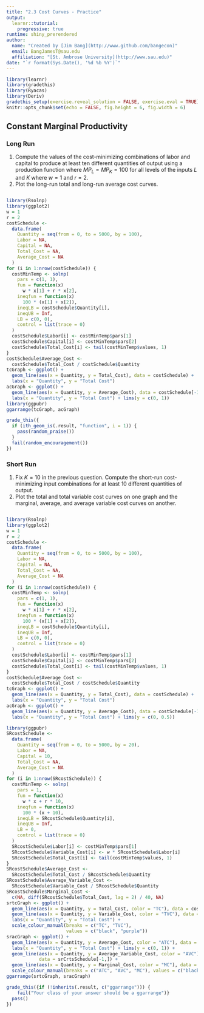 ```yaml
---
title: "2.3 Cost Curves - Practice"
output: 
  learnr::tutorial: 
    progressive: true
runtime: shiny_prerendered
author: 
  name: "Created by [Jim Bang](http://www.github.com/bangecon)"
  email: BangJamesT@sau.edu
  affiliation: "[St. Ambrose University](http://www.sau.edu)"
date: "`r format(Sys.Date(), '%d %b %Y')`"
---
```


<style type="text/css">
#doc-metadata {
  margin-bottom: 10px;
  font-size: 0.8em;
}
</style>

```r
library(learnr)
library(gradethis)
library(Ryacas)
library(Deriv)
gradethis_setup(exercise.reveal_solution = FALSE, exercise.eval = TRUE)
knitr::opts_chunk$set(echo = FALSE, fig.height = 6, fig.width = 6)
```

## Constant Marginal Productivity 

### Long Run

1. Compute the values of the cost-minimizing combinations of labor and capital to produce at least ten different quantities of output using a production function where $MP_L = MP_K = 100$ for all levels of the inputs $L$ and $K$ where $w = 1$ and $r = 2$.  
2. Plot the long-run total and long-run average cost curves.  

```r

```

```r
library(Rsolnp)
library(ggplot2)
w = 1
r = 2
costSchedule <-
  data.frame(
    Quantity = seq(from = 0, to = 5000, by = 100),
    Labor = NA,
    Capital = NA,
    Total_Cost = NA,
    Average_Cost = NA
  )
for (i in 1:nrow(costSchedule)) {
  costMinTemp <- solnp(
    pars = c(1, 1),
    fun = function(x)
      w * x[1] + r * x[2],
    ineqfun = function(x)
      100 * (x[1] + x[2]),
    ineqLB = costSchedule$Quantity[i],
    ineqUB = Inf,
    LB = c(0, 0),
    control = list(trace = 0)
  )
  costSchedule$Labor[i] <- costMinTemp$pars[1]
  costSchedule$Capital[i] <- costMinTemp$pars[2]
  costSchedule$Total_Cost[i] <- tail(costMinTemp$values, 1)
}
costSchedule$Average_Cost <-
  costSchedule$Total_Cost / costSchedule$Quantity
tcGraph <- ggplot() +
  geom_line(aes(x = Quantity, y = Total_Cost), data = costSchedule) +
  labs(x = "Quantity", y = "Total Cost")
acGraph <- ggplot() +
  geom_line(aes(x = Quantity, y = Average_Cost), data = costSchedule[-1, ]) +
  labs(x = "Quantity", y = "Total Cost") + lims(y = c(0, 1))
library(ggpubr)
ggarrange(tcGraph, acGraph)
```

```r
grade_this({
  if (ith_geom_is(.result, "function", i = 1)) {
    pass(random_praise())
  }
  fail(random_encouragement())
})
```

### Short Run 

1. Fix $K = 10$ in the previous question. Compute the short-run cost-minimizing input combinations for at least 10 different quantities of output.  
2. Plot the total and total variable cost curves on one graph and the marginal, average, and average variable cost curves on another.  

```r

```

```r
library(Rsolnp)
library(ggplot2)
w = 1
r = 2
costSchedule <-
  data.frame(
    Quantity = seq(from = 0, to = 5000, by = 100),
    Labor = NA,
    Capital = NA,
    Total_Cost = NA,
    Average_Cost = NA
  )
for (i in 1:nrow(costSchedule)) {
  costMinTemp <- solnp(
    pars = c(1, 1),
    fun = function(x)
      w * x[1] + r * x[2],
    ineqfun = function(x)
      100 * (x[1] + x[2]),
    ineqLB = costSchedule$Quantity[i],
    ineqUB = Inf,
    LB = c(0, 0),
    control = list(trace = 0)
  )
  costSchedule$Labor[i] <- costMinTemp$pars[1]
  costSchedule$Capital[i] <- costMinTemp$pars[2]
  costSchedule$Total_Cost[i] <- tail(costMinTemp$values, 1)
}
costSchedule$Average_Cost <-
  costSchedule$Total_Cost / costSchedule$Quantity
tcGraph <- ggplot() +
  geom_line(aes(x = Quantity, y = Total_Cost), data = costSchedule) +
  labs(x = "Quantity", y = "Total Cost")
acGraph <- ggplot() +
  geom_line(aes(x = Quantity, y = Average_Cost), data = costSchedule[-1, ]) +
  labs(x = "Quantity", y = "Total Cost") + lims(y = c(0, 0.5))
```

```r
library(ggpubr)
SRcostSchedule <-
  data.frame(
    Quantity = seq(from = 0, to = 5000, by = 20),
    Labor = NA,
    Capital = 10,
    Total_Cost = NA,
    Average_Cost = NA
  )
for (i in 1:nrow(SRcostSchedule)) {
  costMinTemp <- solnp(
    pars = 1,
    fun = function(x)
      w * x + r * 10,
    ineqfun = function(x)
      100 * (x + 10),
    ineqLB = SRcostSchedule$Quantity[i],
    ineqUB = Inf,
    LB = 0,
    control = list(trace = 0)
  )
  SRcostSchedule$Labor[i] <- costMinTemp$pars[1]
  SRcostSchedule$Variable_Cost[i] <- w * SRcostSchedule$Labor[i]
  SRcostSchedule$Total_Cost[i] <- tail(costMinTemp$values, 1)
}
SRcostSchedule$Average_Cost <-
  SRcostSchedule$Total_Cost / SRcostSchedule$Quantity
SRcostSchedule$Average_Variable_Cost <-
  SRcostSchedule$Variable_Cost / SRcostSchedule$Quantity
SRcostSchedule$Marginal_Cost <-
  c(NA, diff(SRcostSchedule$Total_Cost, lag = 2) / 40, NA)
srtcGraph <- ggplot() +
  geom_line(aes(x = Quantity, y = Total_Cost, color = "TC"), data = costSchedule) +
  geom_line(aes(x = Quantity, y = Variable_Cost, color = "TVC"), data = costSchedule) +
  labs(x = "Quantity", y = "Total Cost") +
  scale_colour_manual(breaks = c("TC", "TVC"),
                      values = c("black", "purple"))
sracGraph <- ggplot() +
  geom_line(aes(x = Quantity, y = Average_Cost, color = "ATC"), data = costSchedule[-1, ]) +
  labs(x = "Quantity", y = "Total Cost") + lims(y = c(0, 1)) +
  geom_line(aes(x = Quantity, y = Average_Variable_Cost, color = "AVC"),
            data = srCrtsSchedule[-1,]) +
  geom_line(aes(x = Quantity, y = Marginal_Cost, color = "MC"), data = srCrtsSchedule) +
  scale_colour_manual(breaks = c("ATC", "AVC", "MC"), values = c("black","purple", "red"))
ggarrange(srtcGraph, sracGraph)
```

```r
grade_this({if (!inherits(.result, c("ggarrange"))) {
    fail("Your class of your answer should be a ggarrange")}
  pass()
})
```
